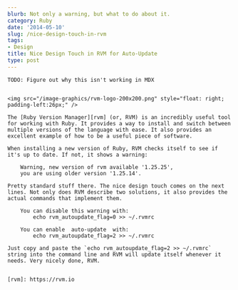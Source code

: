 ```yaml
---
blurb: Not only a warning, but what to do about it.
category: Ruby
date: '2014-05-10'
slug: /nice-design-touch-in-rvm
tags:
- Design
title: Nice Design Touch in RVM for Auto-Update
type: post
---
```



```
TODO: Figure out why this isn't working in MDX


<img src="/image-graphics/rvm-logo-200x200.png" style="float: right; padding-left:26px;" />

The [Ruby Version Manager][rvm] (or, RVM) is an incredibly useful tool for working with Ruby. It provides a way to install and switch between multiple versions of the language with ease. It also provides an excellent example of how to be a useful piece of software. 

When installing a new version of Ruby, RVM checks itself to see if it's up to date. If not, it shows a warning:

    Warning, new version of rvm available '1.25.25', 
    you are using older version '1.25.14'.

Pretty standard stuff there. The nice design touch comes on the next lines. Not only does RVM describe two solutions, it also provides the actual commands that implement them. 

    You can disable this warning with:
        echo rvm_autoupdate_flag=0 >> ~/.rvmrc
    
    You can enable  auto-update  with:  
        echo rvm_autoupdate_flag=2 >> ~/.rvmrc

Just copy and paste the `echo rvm_autoupdate_flag=2 >> ~/.rvmrc` string into the command line and RVM will update itself whenever it needs. Very nicely done, RVM.


[rvm]: https://rvm.io
```
